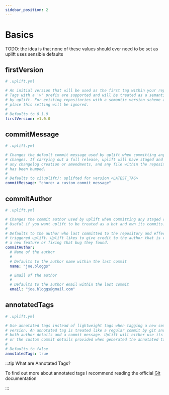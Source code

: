 ```yaml
---
sidebar_position: 2
---
```


# Basics

TODO: the idea is that none of these values should ever need to be set as uplift uses sensible defaults

## firstVersion

```yaml
# .uplift.yml

# An initial version that will be used as the first tag within your repository.
# Tags with a 'v' prefix are supported and will be treated as a semantic version
# by uplift. For existing repositories with a semantic version scheme already in
# place this setting will be ignored.
#
# Defaults to 0.1.0
firstVersion: v1.0.0
```

## commitMessage

```yaml
# .uplift.yml

# Changes the default commit message used by uplift when committing any staged
# changes. If carrying out a full release, uplift will have staged and committed
# any changelog creation or amendments, and any file within the repository that
# has been bumped.
#
# Defaults to ci(uplift): uplifted for version <LATEST_TAG>
commitMessage: "chore: a custom commit message"
```

## commitAuthor

```yaml
# .uplift.yml

# Changes the commit author used by uplift when committing any staged changes.
# Useful if you want uplift to be treated as a bot and own its commits.
#
# Defaults to the author who last committed to the repository and effectively
# triggered uplift. Uplift likes to give credit to the author that is releasing
# a new feature or fixing that bug they found.
commitAuthor:
  # Name of the author
  #
  # Defaults to the author name within the last commit
  name: "joe.bloggs"

  # Email of the author
  #
  # Defaults to the author email within the last commit
  email: "joe.bloggs@gmail.com"
```

## annotatedTags

```yaml
# .uplift.yml

# Use annotated tags instead of lightweight tags when tagging a new semantic
# version. An annotated tag is treated like a regular commit by git and contains
# both author details and a commit message. Uplift will either use its defaults
# or the custom commit details provided when generated the annotated tag.
#
# Defaults to false
annotatedTags: true
```

:::tip What are Annotated Tags?

To find out more about annotated tags I recommend reading the official [Git](https://git-scm.com/book/en/v2/Git-Basics-Tagging) documentation

:::
